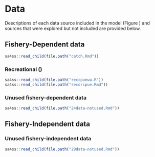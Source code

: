 # Data

Descriptions of each data source included in the model (Figure \ref{fig:data-plot})
and sources that were explored but not included
are provided below.

## Fishery-Dependent data

```r
sa4ss::read_child(file.path("catch.Rmd"))
```

### Recreational \glsentrylong{cpue} (\glsentryshort{cpue})

```r
sa4ss::read_child(file.path("reccpuewa.R"))
sa4ss::read_child(file.path("recorcpue.Rmd"))
```
### Unused fishery-dependent data

```r
sa4ss::read_child(file.path("24data-notused.Rmd"))
```

## Fishery-Independent data

### Unused fishery-independent data

```r
sa4ss::read_child(file.path("29data-notused.Rmd"))
```
